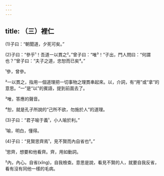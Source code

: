 ```yaml
---
---
---
```

title: （三）裡仁
---



(1)子曰：“朝聞道，夕死可矣。”

(2)子曰：“參乎¹！吾道一以貫之²。”曾子曰：“唯³！”子出，門人問曰：“何謂也？”曾子曰：“夫子之道，忠恕而已矣⁴。”

¹參，曾參。

²一以貫之，指用一個道理把一切事物之理貫串起來。以，介詞，有“用”或“拿”的意思。“一”是“以”的賓語，提到前面去了。

³唯，答應的聲音。

⁴恕，就是孔子所說的“己所不欲，勿施於人”的道理。

(3)子曰：“君子喻于義¹，小人喻於利。”

¹喻，明白，懂得。

(4)子曰：“見賢思齊焉¹，見不賢而內自省也²。”

¹思齊，想要和他看齊。齊，用如動詞。

²內，內心。自省(xǐng)，自我檢查。意思是說，看見不賢的人，就要自我反省，看有沒有同他一樣的毛病。